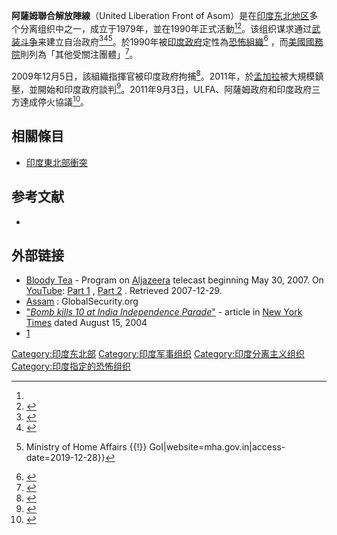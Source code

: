 {{Infobox war faction
|name           = 阿薩姆聯合解放陣線
|image          = Flag of United Liberation Front of Asom.svg
|active         = 1979年4月至今
|ideology      = [[阿薩姆分離主義運動|阿薩姆分離主義運動]]<br/>[[馬克思主義|馬克思主義]]<br/>[[社會主義|社會主義]]
|leaders        =[[帕萊什·巴魯阿|帕萊什·巴魯阿]]等多個領袖
|headquarters   = [[緬甸聯邦共和國|緬甸聯邦共和國]]及[[中華人民共和國|中華人民共和國]]
|area= [[印度|印度]][[阿薩姆邦|阿薩姆邦]]
|opponents      = [[印度政府|印度政府]]及阿薩姆邦政府
|battles        = [[印度東北部衝突|印度東北部衝突]]
|website        =
|identification_symbol =
|identification_symbol_label =
|status        = 活動中 
|motives        = 建立獨立的阿薩姆國
|allegiance     = {{tsl|en|United Liberation Front of Western South East Asia||UNLFW}}
|designated_as_terror_group_by =     {{Flag|India}}
|split_to          = United Liberation Front of Asom - Independence, <br/> United Liberation Front of Asom - Pro Talks Faction
}}

'''阿薩姆聯合解放陣線'''（United Liberation Front of Asom）是在[[印度东北地区|印度东北地区]]多个分离组织中之一，成立于1979年，並在1990年正式活動<ref name="satp"/><ref>{{Cite web|url=http://articles.economictimes.indiatimes.com/2016-01-24/news/70036465_1_anup-chetia-bangladesh-jail-assam-assembly|title=Why the militant group ULFA matters ahead of Assam Assembly Polls|access-date=2019-12-28}}</ref>。该组织谋求通过[[武装斗争|武装斗争]]来建立自治政府<ref name="satp">{{cite web|url=http://www.satp.org/satporgtp/countries/india/states/assam/terrorist_outfits/Ulfa.htm |title=United Liberation Front of Asom (ULFA) - Terrorist Group of Assam |publisher=Satp.org |access-date=2013-01-01}}</ref><ref>{{cite web|url=http://yaleglobal.yale.edu/content/indias-treacherous-northeast|title=India's Treacherous Northeast|date=2012-09-26|publisher=Yaleglobal.yale.edu|access-date=2014-10-12}}</ref><ref>{{Cite web|url=https://mha.gov.in/node/91173|title=Banned Organizations {{!}} Ministry of Home Affairs {{!}} GoI|website=mha.gov.in|access-date=2019-12-28}}</ref>。於1990年被[[印度政府|印度政府]]定性為[[恐怖組織|恐怖組織]]<ref>{{cite web|url=http://www.nia.gov.in/banned_org.aspx|title=NIA :: Banned Terrorist Organisations|publisher=Nia.gov.in|access-date=2014-10-12|url-status=dead|archive-url=https://web.archive.org/web/20140119203117/http://www.nia.gov.in/banned_org.aspx|archive-date=2014-01-19}}</ref> ，而[[美國|美國]][[美國國務院|國務院]]則列為「其他受關注團體」<ref>{{Cite web|url=https://2001-2009.state.gov/s/ct/rls/crt/2006/82738.htm|title=Chapter 6 -- Terrorist Organizations|first=Bureau of Public Affairs|last=Department Of State. The Office of Electronic Information|date=2007-04-30|website=2001-2009.state.gov|access-date=2019-12-28}}</ref>。

2009年12月5日，該組織指揮官被印度政府拘捕<ref>{{cite web |url=http://www.hindustantimes.com/india/Ulfa-leaders-held-admit-China-link/483340/H1-Article1-483167.aspx |title=Ulfa leaders held, admit China link |work=Hindustan Times |date=2009-12-05 |access-date=2013-01-01 |url-status=dead |archive-url=https://web.archive.org/web/20130217061205/http://www.hindustantimes.com/india/Ulfa-leaders-held-admit-China-link/483340/H1-Article1-483167.aspx |archive-date=2013-02-17 }}</ref>。2011年，於[[孟加拉|孟加拉]]被大規模鎮壓，並開始和印度政府談判<ref>{{cite news |url = http://in.reuters.com/article/idINIndia-53891120110103 |title = ULFA softens demand on Assam independence |work = Reuters |date = 2011-01-03 |access-date = 2011-01-03}}</ref>。2011年9月3日，ULFA、阿薩姆政府和印度政府三方達成停火協議<ref name="Tripartite agreement signed with ULFA">{{cite news|title=Tripartite agreement signed with ULFA|url=http://www.thehindu.com/news/national/article2421033.ece|access-date=2012-09-19|newspaper=The Hindu|date=2011-09-03}}</ref>。

== 相關條目 ==
*[[印度東北部衝突|印度東北部衝突]]

==参考文献==
{{refbegin}}
* {{cite journal
  | last = Nath
  | first = Sunil
  | title = Assam: The Secessionist Insurgency and the Freedom of Minds
  | journal = Faultlines
  | volume = 13
  | issue = 
  | pages = 
  | publisher = South Asia Terrorism Portal
  | location = 
  | date = 
  | url = http://www.satp.org/satporgtp/publication/faultlines/volume13/Article2.htm
  | doi = 
  | id = 
  | accessdate = 2007-12-29
  | archive-date = 2018-04-17
  | archive-url = https://web.archive.org/web/20180417020155/http://www.satp.org/satporgtp/publication/faultlines/volume13/Article2.htm
  | dead-url = no
  }}
{{refend}}

==外部链接==
*[http://english.aljazeera.net/NR/exeres/1301D023-2F79-459F-91F7-D2BFA1186382.htm Bloody Tea] {{Wayback|url=http://english.aljazeera.net/NR/exeres/1301D023-2F79-459F-91F7-D2BFA1186382.htm |date=20080406045824 }} - Program on [[Aljazeera|Aljazeera]] telecast beginning May 30, 2007.  On [[YouTube|YouTube]]: [http://youtube.com/watch?v=_ApgM8cbxF8 Part 1] {{Wayback|url=http://youtube.com/watch?v=_ApgM8cbxF8 |date=20110922000947 }}, [http://youtube.com/watch?v=zP2JVQATGz0 Part 2] {{Wayback|url=http://youtube.com/watch?v=zP2JVQATGz0 |date=20110922050704 }}.  Retrieved 2007-12-29.
* [http://www.globalsecurity.org/military/world/war/assam.htm Assam] {{Wayback|url=http://www.globalsecurity.org/military/world/war/assam.htm |date=20180626110935 }}: GlobalSecurity.org
*[http://www.nytimes.com/2004/08/15/international/asia/15india.html "''Bomb kills 10 at India Independence Parade''"] {{Wayback|url=http://www.nytimes.com/2004/08/15/international/asia/15india.html |date=20151019025658 }} - article in [[New_York_Times|New York Times]] dated August 15, 2004
*[https://web.archive.org/web/20110728141249/http://pti.news.ueltv.org/2009/12/03/National/ULFA-RAJKHOWA/Delhi]

[[Category:印度东北部|Category:印度东北部]]
[[Category:印度军事组织|Category:印度军事组织]]
[[Category:印度分离主义组织|Category:印度分离主义组织]]
[[Category:印度指定的恐怖组织|Category:印度指定的恐怖组织]]